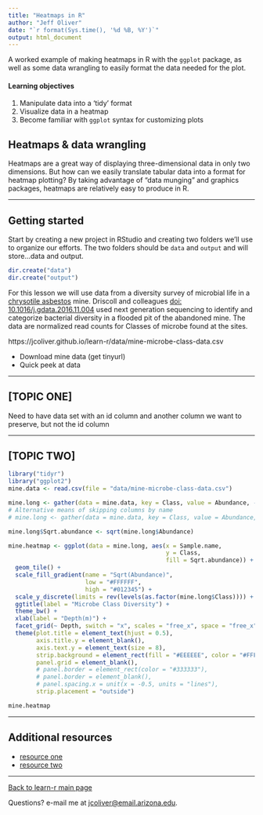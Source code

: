 ```yaml
---
title: "Heatmaps in R"
author: "Jeff Oliver"
date: "`r format(Sys.time(), '%d %B, %Y')`"
output: html_document
---
```


A worked example of making heatmaps in R with the `ggplot` package, as well as some data wrangling to easily format the data needed for the plot.

#### Learning objectives
1. Manipulate data into a 'tidy' format
2. Visualize data in a heatmap
3. Become familiar with `ggplot` syntax for customizing plots

## Heatmaps & data wrangling
Heatmaps are a great way of displaying three-dimensional data in only two dimensions. But how can we easily translate tabular data into a format for heatmap plotting? By taking advantage of "data munging" and graphics packages, heatmaps are relatively easy to produce in R. 

***

## Getting started
Start by creating a new project in RStudio and creating two folders we'll use to organize our efforts. The two folders should be `data` and `output` and will store...data and output.
```r
dir.create("data")
dir.create("output")
```

For this lesson we will use data from a diversity survey of microbial life in a [chrysotile asbestos](https://en.wikipedia.org/wiki/Chrysotile) mine. Driscoll and colleagues [doi: 10.1016/j.gdata.2016.11.004](https://doi.org/10.1016/j.gdata.2016.11.004) used next generation sequencing to identify and categorize bacterial diversity in a flooded pit of the abandoned mine. The data are normalized read counts for Classes of microbe found at the sites.

https://jcoliver.github.io/learn-r/data/mine-microbe-class-data.csv

+ Download mine data (get tinyurl)
+ Quick peek at data

***

## [TOPIC ONE]
Need to have data set with an id column and another column we want to preserve, but not the id column

***

## [TOPIC TWO]

```r
library("tidyr")
library("ggplot2")
mine.data <- read.csv(file = "data/mine-microbe-class-data.csv")

mine.long <- gather(data = mine.data, key = Class, value = Abundance, -c(1:3))
# Alternative means of skipping columns by name
# mine.long <- gather(data = mine.data, key = Class, value = Abundance, -Site, -Depth, -Sample.name)

mine.long$Sqrt.abundance <- sqrt(mine.long$Abundance)

mine.heatmap <- ggplot(data = mine.long, aes(x = Sample.name,
                                             y = Class,
                                             fill = Sqrt.abundance)) +
  geom_tile() +
  scale_fill_gradient(name = "Sqrt(Abundance)",
                      low = "#FFFFFF",
                      high = "#012345") +
  scale_y_discrete(limits = rev(levels(as.factor(mine.long$Class)))) +
  ggtitle(label = "Microbe Class Diversity") + 
  theme_bw() +
  xlab(label = "Depth(m)") +
  facet_grid(~ Depth, switch = "x", scales = "free_x", space = "free_x") + 
  theme(plot.title = element_text(hjust = 0.5),
        axis.title.y = element_blank(),
        axis.text.y = element_text(size = 8),
        strip.background = element_rect(fill = "#EEEEEE", color = "#FFFFFF"),
        panel.grid = element_blank(),
        # panel.border = element_rect(color = "#333333"),
        # panel.border = element_blank(),
        # panel.spacing.x = unit(x = -0.5, units = "lines"),
        strip.placement = "outside")

mine.heatmap

```

***

## Additional resources

+ [resource one](url-one)
+ [resource two](url-two)

***

<a href="index.html">Back to learn-r main page</a>
  
Questions?  e-mail me at <a href="mailto:jcoliver@email.arizona.edu">jcoliver@email.arizona.edu</a>.